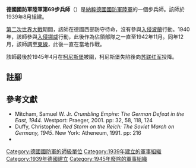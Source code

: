 {{Infobox military unit
|unit_name = 德國國防軍陸軍第69步兵師
|image = 69. Infanterie Division.png
|image_size = 200
|caption =
|country = {{flag|Nazi Germany}}
|size = [[师_(军队)|師]]
|branch = [[納粹德國陸軍|陸軍]]
|type = [[步兵|步兵]]
|dates = 1939年至1945年
|command_structure=
|garrison =
|nickname =
|motto =
|colors =
|march =
|mascot =
|battles =
|notable_commanders =
}}

'''德國國防軍陸軍第69步兵師'''（{{lang-de|'''69. Infanterie-Division'''}}）是[[納粹德國|納粹德國]][[德國國防軍|國防軍]][[納粹德國陸軍|陸軍]]的一個步兵師。該師於1939年8月組建{{cfn|Mitcham|y=2007}}。

[[第二次世界大戰|第二次世界大戰]]期間，該師在德國西部防守待命，沒有參與[[波蘭戰役|入侵波蘭]]行動。1940年，該師參與[[挪威戰役|入侵挪威]]行動，此後作為佔領部隊之一直至1942年11月。同年12月，該師調至[[苏德战争|東線]]，此後一直在當地作戰。

該師最後於1945年4月在[[柯尼斯堡|柯尼斯堡]]被圍，柯尼斯堡失陷後向[[苏联红军|苏联红军]]投降。

== 註腳 ==
{{reflist}}

== 參考文獻 ==
* Mitcham, Samuel W. Jr. ''Crumbling Empire: The German Defeat in the East, 1944''. Westport: Praeger, 2001. pp: 32, 58, 118, 124 {{ISBN|0-275-96856-1}}
* Duffy, Christopher. ''Red Storm on the Reich: The Soviet March on Germany, 1945''. New York: Atheneum, 1991. pp: 216 {{ISBN|0-689-12092-3}}
* {{Cite book|last=Mitcham |first=Samuel W., Jr.|author-link=Samuel W. Mitcham|title=German Order of Battle, Volume One: 1st – 290th Infantry Divisions in WWII|year=2007|publisher=Stackpole Books|location=PA; United States of America|isbn=978-0-8117-3416-5|ref={{sfnRef|Mitcham|y=2007}}}}

{{mil-stub}}
{{德國國防軍陸軍的步兵師}}
[[Category:德國國防軍的師級單位|Category:德國國防軍的師級單位]]
[[Category:1939年建立的軍事組織|Category:1939年建立的軍事組織]]
[[Category:1939年德國建立|Category:1939年德國建立]]
[[Category:1945年廢除的軍事組織|Category:1945年廢除的軍事組織]]
